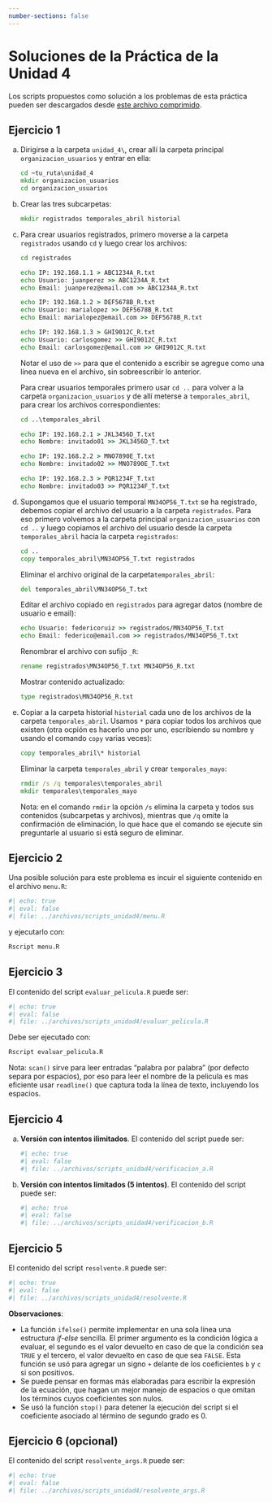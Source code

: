 ```yaml
---
number-sections: false
---
```


```{=latex}
\thispagestyle{primerapagina}
```

# Soluciones de la Práctica de la Unidad 4

Los scripts propuestos como solución a los problemas de esta práctica pueden ser descargados desde [este archivo comprimido](https://github.com/ee-unr/programacion-1/raw/refs/heads/main/archivos/scripts_unidad4/scripts_practica4.zip).

## Ejercicio 1

a.  Dirigirse a la carpeta `unidad_4\`, crear allí la carpeta principal `organizacion_usuarios` y entrar en ella:

    ```cmd
    cd ~tu_ruta\unidad_4
    mkdir organizacion_usuarios
    cd organizacion_usuarios
    ```

b.  Crear las tres subcarpetas:
  
    ```cmd
    mkdir registrados temporales_abril historial
    ```

c.  Para crear usuarios registrados, primero moverse a la carpeta `registrados` usando `cd` y luego crear los archivos:
    
    ```cmd
    cd registrados

    echo IP: 192.168.1.1 > ABC1234A_R.txt
    echo Usuario: juanperez >> ABC1234A_R.txt
    echo Email: juanperez@email.com >> ABC1234A_R.txt
    
    echo IP: 192.168.1.2 > DEF5678B_R.txt
    echo Usuario: marialopez >> DEF5678B_R.txt
    echo Email: marialopez@email.com >> DEF5678B_R.txt
    
    echo IP: 192.168.1.3 > GHI9012C_R.txt
    echo Usuario: carlosgomez >> GHI9012C_R.txt
    echo Email: carlosgomez@email.com >> GHI9012C_R.txt
    ```

    Notar el uso de `>>` para que el contenido a escribir se agregue como una línea nueva en el archivo, sin sobreescribir lo anterior.
    
    Para crear usuarios temporales primero usar `cd ..` para volver a la carpeta `organizacion_usuarios` y de allí meterse a `temporales_abril`, para crear los archivos correspondientes:
    
    ```cmd
    cd ..\temporales_abril
    
    echo IP: 192.168.2.1 > JKL3456D_T.txt
    echo Nombre: invitado01 >> JKL3456D_T.txt
    
    echo IP: 192.168.2.2 > MNO7890E_T.txt
    echo Nombre: invitado02 >> MNO7890E_T.txt
    
    echo IP: 192.168.2.3 > PQR1234F_T.txt
    echo Nombre: invitado03 >> PQR1234F_T.txt
    ```

d.  Supongamos que el usuario temporal `MN34OP56_T.txt` se ha registrado, debemos copiar el archivo del usuario a la carpeta `registrados`. Para eso primero volvemos a la carpeta principal `organizacion_usuarios` con `cd ..` y luego copiamos el archivo del usuario desde la carpeta `temporales_abril` hacia la carpeta `registrados`:
    
    ```cmd
    cd ..
    copy temporales_abril\MN34OP56_T.txt registrados
    ```
    
    Eliminar el archivo original de la carpeta`temporales_abril`:
    
    ```cmd
    del temporales_abril\MN34OP56_T.txt
    ```
    
    Editar el archivo copiado en `registrados` para agregar datos (nombre de usuario e email):
    
    ```cmd
    echo Usuario: federicoruiz >> registrados/MN34OP56_T.txt
    echo Email: federico@email.com >> registrados/MN34OP56_T.txt
    ```
    
    Renombrar el archivo con sufijo `_R`:
    
    ```cmd
    rename registrados\MN34OP56_T.txt MN34OP56_R.txt
    ```
    
    Mostrar contenido actualizado:
    
    ```cmd
    type registrados\MN34OP56_R.txt
    ```

e.  Copiar a la carpeta historial `historial` cada uno de los archivos de la carpeta `temporales_abril`. Usamos `*` para copiar todos los archivos que existen (otra ocpión es hacerlo uno por uno, escribiendo su nombre y usando el comando `copy` varias veces): 
    
    ```cmd
    copy temporales_abril\* historial
    ```
    
    Eliminar la carpeta `temporales_abril` y crear `temporales_mayo`:
    
    ```cmd
    rmdir /s /q temporales\temporales_abril
    mkdir temporales\temporales_mayo
    ```
    
    Nota: en el comando `rmdir` la opción `/s` elimina la carpeta y todos sus contenidos (subcarpetas y archivos), mientras que `/q` omite la confirmación de eliminación, lo que hace que el comando se ejecute sin preguntarle al usuario si está seguro de eliminar.

## Ejercicio 2

Una posible solución para este problema es incuir el siguiente contenido en el archivo `menu.R`: 

```r
#| echo: true
#| eval: false 
#| file: ../archivos/scripts_unidad4/menu.R
```

y ejecutarlo con:

```bash
Rscript menu.R
```

## Ejercicio 3

El contenido del script `evaluar_pelicula.R` puede ser:

```r
#| echo: true
#| eval: false 
#| file: ../archivos/scripts_unidad4/evaluar_pelicula.R
```

Debe ser ejecutado con:

```bash
Rscript evaluar_pelicula.R
```

Nota: `scan()` sirve para leer entradas “palabra por palabra” (por defecto separa por espacios), por eso para leer el nombre de la pelicula es mas eficiente usar `readline()` que captura toda la línea de texto, incluyendo los espacios.

## Ejercicio 4

a.  **Versión con intentos ilimitados**. El contenido del script puede ser:

    ```r
    #| echo: true
    #| eval: false 
    #| file: ../archivos/scripts_unidad4/verificacion_a.R
    ```

b.  **Versión con intentos limitados (5 intentos)**. El contenido del script puede ser:

    ```r
    #| echo: true
    #| eval: false 
    #| file: ../archivos/scripts_unidad4/verificacion_b.R
    ```

## Ejercicio 5

El contenido del script `resolvente.R` puede ser:

```r
#| echo: true
#| eval: false 
#| file: ../archivos/scripts_unidad4/resolvente.R
```

**Observaciones**: 

- La función `ifelse()` permite implementar en una sola línea una estructura *if-else* sencilla. El primer argumento es la condición lógica a evaluar, el segundo es el valor devuelto en caso de que la condición sea `TRUE` y el tercero, el valor devuelto en caso de que sea `FALSE`. Esta función se usó para agregar un signo `+` delante de los coeficientes `b` y `c` si son positivos. 
- Se puede pensar en formas más elaboradas para escribir la expresión de la ecuación, que hagan un mejor manejo de espacios o que omitan los términos cuyos coeficientes son nulos.
- Se usó la función `stop()` para detener la ejecución del script si el coeficiente asociado al término de segundo grado es 0.

## Ejercicio 6 (opcional)

El contenido del script `resolvente_args.R` puede ser:

```r
#| echo: true
#| eval: false 
#| file: ../archivos/scripts_unidad4/resolvente_args.R
```

